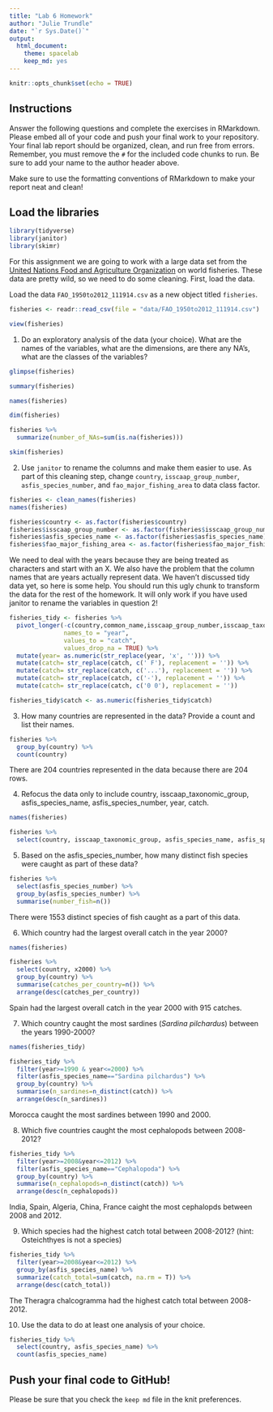 ```yaml
---
title: "Lab 6 Homework"
author: "Julie Trundle"
date: "`r Sys.Date()`"
output:
  html_document: 
    theme: spacelab
    keep_md: yes
---
```


```r
knitr::opts_chunk$set(echo = TRUE)
```

## Instructions
Answer the following questions and complete the exercises in RMarkdown. Please embed all of your code and push your final work to your repository. Your final lab report should be organized, clean, and run free from errors. Remember, you must remove the `#` for the included code chunks to run. Be sure to add your name to the author header above.  

Make sure to use the formatting conventions of RMarkdown to make your report neat and clean!  

## Load the libraries
```r
library(tidyverse)
library(janitor)
library(skimr)
```

For this assignment we are going to work with a large data set from the [United Nations Food and Agriculture Organization](http://www.fao.org/about/en/) on world fisheries. These data are pretty wild, so we need to do some cleaning. First, load the data.  

Load the data `FAO_1950to2012_111914.csv` as a new object titled `fisheries`.
```r
fisheries <- readr::read_csv(file = "data/FAO_1950to2012_111914.csv")
```

```r
view(fisheries)
```

1. Do an exploratory analysis of the data (your choice). What are the names of the variables, what are the dimensions, are there any NA's, what are the classes of the variables?  
```r
glimpse(fisheries)
```

```r
summary(fisheries)
```

```r
names(fisheries)
```

```r
dim(fisheries)
```

```r
fisheries %>% 
  summarize(number_of_NAs=sum(is.na(fisheries)))
```
```r
skim(fisheries)
```

2. Use `janitor` to rename the columns and make them easier to use. As part of this cleaning step, change `country`, `isscaap_group_number`, `asfis_species_number`, and `fao_major_fishing_area` to data class factor. 
```r
fisheries <- clean_names(fisheries)
names(fisheries)
```

```r
fisheries$country <- as.factor(fisheries$country)
fisheries$isscaap_group_number <- as.factor(fisheries$isscaap_group_number)
fisheries$asfis_species_name <- as.factor(fisheries$asfis_species_name)
fisheries$fao_major_fishing_area <- as.factor(fisheries$fao_major_fishing_area)
```

We need to deal with the years because they are being treated as characters and start with an X. We also have the problem that the column names that are years actually represent data. We haven't discussed tidy data yet, so here is some help. You should run this ugly chunk to transform the data for the rest of the homework. It will only work if you have used janitor to rename the variables in question 2!
```r
fisheries_tidy <- fisheries %>% 
  pivot_longer(-c(country,common_name,isscaap_group_number,isscaap_taxonomic_group,asfis_species_number,asfis_species_name,fao_major_fishing_area,measure),
               names_to = "year",
               values_to = "catch",
               values_drop_na = TRUE) %>% 
  mutate(year= as.numeric(str_replace(year, 'x', ''))) %>% 
  mutate(catch= str_replace(catch, c(' F'), replacement = '')) %>% 
  mutate(catch= str_replace(catch, c('...'), replacement = '')) %>% 
  mutate(catch= str_replace(catch, c('-'), replacement = '')) %>% 
  mutate(catch= str_replace(catch, c('0 0'), replacement = ''))

fisheries_tidy$catch <- as.numeric(fisheries_tidy$catch)
```

3. How many countries are represented in the data? Provide a count and list their names.
```r
fisheries %>%
  group_by(country) %>% 
  count(country)
```
There are 204 countries represented in the data because there are 204 rows. 

4. Refocus the data only to include country, isscaap_taxonomic_group, asfis_species_name, asfis_species_number, year, catch.

```r
names(fisheries)
```

```r
fisheries %>% 
  select(country, isscaap_taxonomic_group, asfis_species_name, asfis_species_number)
```

5. Based on the asfis_species_number, how many distinct fish species were caught as part of these data?
```r
fisheries %>% 
  select(asfis_species_number) %>%
  group_by(asfis_species_number) %>% 
  summarise(number_fish=n())
```
There were 1553 distinct species of fish caught as a part of this data. 

6. Which country had the largest overall catch in the year 2000?

```r
names(fisheries)
```

```r
fisheries %>% 
  select(country, x2000) %>%
  group_by(country) %>%
  summarise(catches_per_country=n()) %>%
  arrange(desc(catches_per_country))
```
Spain had the largest overall catch in the year 2000 with 915 catches. 

7. Which country caught the most sardines (_Sardina pilchardus_) between the years 1990-2000?

```r
names(fisheries_tidy)
```

```r
fisheries_tidy %>%
  filter(year>=1990 & year<=2000) %>%
  filter(asfis_species_name=="Sardina pilchardus") %>%
  group_by(country) %>%
  summarise(n_sardines=n_distinct(catch)) %>%
  arrange(desc(n_sardines))
```
Morocca caught the most sardines between 1990 and 2000. 

8. Which five countries caught the most cephalopods between 2008-2012?

```r
fisheries_tidy %>%
  filter(year>=2008&year<=2012) %>%
  filter(asfis_species_name=="Cephalopoda") %>%
  group_by(country) %>%
  summarise(n_cephalopods=n_distinct(catch)) %>%
  arrange(desc(n_cephalopods))
```
India, Spain, Algeria, China, France caight the most cephalopds between 2008 and 2012. 

9. Which species had the highest catch total between 2008-2012? (hint: Osteichthyes is not a species)
```r
fisheries_tidy %>% 
  filter(year>=2008&year<=2012) %>%
  group_by(asfis_species_name) %>%
  summarize(catch_total=sum(catch, na.rm = T)) %>%
  arrange(desc(catch_total))
```
The Theragra chalcogramma had the highest catch total between 2008-2012. 

10. Use the data to do at least one analysis of your choice.

```r
fisheries_tidy %>% 
  select(country, asfis_species_name) %>%
  count(asfis_species_name)
```

## Push your final code to GitHub!
Please be sure that you check the `keep md` file in the knit preferences.   